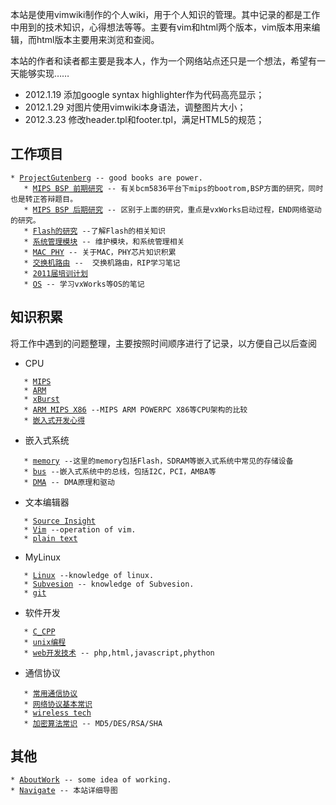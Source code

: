 本站是使用vimwiki制作的个人wiki，用于个人知识的管理。其中记录的都是工作中用到的技术知识，心得想法等等。主要有vim和html两个版本，vim版本用来编辑，而html版本主要用来浏览和查阅。

本站的作者和读者都主要是我本人，作为一个网络站点还只是一个想法，希望有一天能够实现……

* 2012.1.19	添加google syntax highlighter作为代码高亮显示；
* 2012.1.29	对图片使用vimwiki本身语法，调整图片大小；
* 2012.3.23	修改header.tpl和footer.tpl，满足HTML5的规范；


== 工作项目 ==
 * [[ProjectGutenberg]] -- good books are power.
    * [[MIPS BSP 前期研究]] -- 有关bcm5836平台下mips的bootrom,BSP方面的研究，同时也是转正答辩题目。
    * [[MIPS BSP 后期研究]] -- 区别于上面的研究，重点是vxWorks启动过程，END网络驱动的研究。
    * [[Flash的研究]] --了解Flash的相关知识
    * [[系统管理模块]] -- 维护模块，和系统管理相关
    * [[MAC PHY]] -- 关于MAC，PHY芯片知识积累
    * [[交换机路由]] --  交换机路由，RIP学习笔记
    * [[2011届培训计划]]
    * [[OS]] -- 学习vxWorks等OS的笔记

== 知识积累 ==
将工作中遇到的问题整理，主要按照时间顺序进行了记录，以方便自己以后查阅
* CPU
    * [[MIPS]]
    * [[ARM]]
    * [[xBurst]]
    * [[ARM MIPS X86]] --MIPS ARM POWERPC X86等CPU架构的比较
    * [[嵌入式开发心得]]
* 嵌入式系统 
    * [[memory]] --这里的memory包括Flash，SDRAM等嵌入式系统中常见的存储设备
    * [[bus]] --嵌入式系统中的总线，包括I2C，PCI，AMBA等
    * [[DMA]] -- DMA原理和驱动
* 文本编辑器
    * [[Source Insight]]
    * [[Vim]] --operation of vim.
    * [[plain text]]
* MyLinux
    * [[Linux]] --knowledge of linux.
    * [[Subvesion]] -- knowledge of Subvesion.
    * [[git]]
* 软件开发
    * [[C_CPP]]
    * [[unix编程]]
    * [[web开发技术]] -- php,html,javascript,phython
* 通信协议
    * [[常用通信协议]]
    * [[网络协议基本常识]]
    * [[wireless tech]]
    * [[加密算法常识]] -- MD5/DES/RSA/SHA

== 其他 ==
 * [[AboutWork]] -- some idea of working.
 * [[Navigate]] -- 本站详细导图

